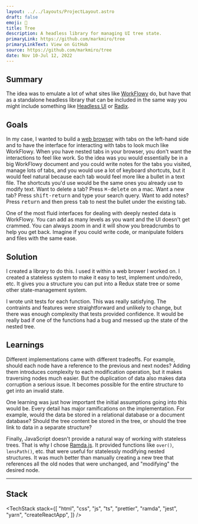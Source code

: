 ```yaml
---
layout: ../../layouts/ProjectLayout.astro
draft: false
emoji: 🌲
title: Tree
description: A headless library for managing UI tree state.
primaryLink: https://github.com/markmiro/tree
primaryLinkText: View on GitHub
source: https://github.com/markmiro/tree
date: Nov 10-Jul 12, 2022
---
```



## Summary

The idea was to emulate a lot of what sites like [WorkFlowy](https://workflowy.com) do, but have that as a standalone headless library that can be included in the same way you might include something like [Headless UI](https://headlessui.com) or [Radix](https://www.radix-ui.com/).

## Goals

In my case, I wanted to build a [web browser](/projects/mosaic) with tabs on the left-hand side and to have the interface for interacting with tabs to look much like WorkFlowy. When you have nested tabs in your browser, you don't want the interactions to feel like work. So the idea was you would essentially be in a big WorkFlowy document and you could write notes for the tabs you visited, manage lots of tabs, and you would use a lot of keyboard shortcuts, but it would feel natural because each tab would feel more like a bullet in a text file. The shortcuts you'd use would be the same ones you already use to modify text. Want to delete a tab? Press <kbd>⌘-delete</kbd> on a mac. Want a new tab? Press <kbd>shift-return</kbd> and type your search query. Want to add notes? Press <kbd>return</kbd> and then press <kbd>tab</kbd> to nest the bullet under the existing tab.

One of the most fluid interfaces for dealing with deeply nested data is WorkFlowy. You can add as many levels as you want and the UI doesn't get crammed. You can always zoom in and it will show you breadcrumbs to help you get back. Imagine if you could write code, or manipulate folders and files with the same ease.

## Solution

I created a library to do this. I used it within a web brower I worked on. I created a stateless system to make it easy to test, implement undo/redo, etc. It gives you a structure you can put into a Redux state tree or some other state-management system.

I wrote unit tests for each function. This was really satisfying. The contraints and features were straightforward and unlikely to change, but there was enough complexity that tests provided confidence. It would be really bad if one of the functions had a bug and messed up the state of the nested tree.

## Learnings

Different implementations came with different tradeoffs. For example, should each node have a reference to the previous and next nodes? Adding them introduces complexity to each modification operation, but it makes traversing nodes much easier. But the duplication of data also makes data corruption a serious issue. It becomes possible for the entire structure to get into an invalid state.

One learning was just how important the initial assumptions going into this would be. Every detail has major ramifications on the implementation. For example, would the data be stored in a relational database or a document database? Should the tree content be stored in the tree, or should the tree link to data in a separate structure?

Finally, JavaScript doesn't provide a natural way of working with stateless trees. That is why I chose [Ramda.js](https://ramdajs.com). It provided functions like `over()`, `lensPath()`, etc. that were useful for statelessly modifying nested structures. It was much better than manually creating a new tree that references all the old nodes that were unchanged, and "modifying" the desired node.

---

## Stack

<TechStack
  stack={[
    "html",
    "css",
    "js",
    "ts",
    "prettier",
    "ramda",
    "jest",
    "yarn",
    "createReactApp",
  ]}
/>
